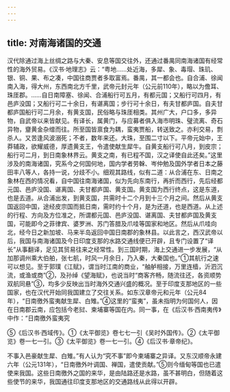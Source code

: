 ```yaml
---
---
---
```

title: 对南海诸国的交通
---



汉代除通过海上丝绸之路与大秦、安息等国交往外，还通过番禺同南海诸国有经常性的海外贸易。《汉书·地理志》云：“粤地……处近海，多犀、象、毒瑁、珠玑、银、铜、果、布之凑，中国往商贾者多取富焉。番禺，其一都会也。自合浦、徐闻南入海，得大州，东西南北方千里，武帝元封元年（公元前110年），略以为儋耳、珠厓郡。……自日南障塞、徐闻、合浦船行可五月，有都元国；又船行可四月，有邑庐没国；又船行可二十余日，有谌离国；步行可十余日，有夫甘都庐国。自夫甘都庐国船行可二月余，有黄支国，民俗略与珠厓相类。其州广大，户口多，多异物，自武帝以来皆献见。有译长，属黄门，与应募者俱入海市明珠、璧流离、奇石异物，齏黄金杂缯而往。所至国皆禀食为耦，蛮夷贾船，转送致之。亦利交易，剽杀人。又苦逢风波溺死；不者，数年来还。大珠，至围二寸以下。平帝元始中，王莽辅政，欲耀威德，厚遗黄支王，令遣使献生犀牛。自黄支船行可八月，到皮宗；船行可二月，到日南象林界云。黄支之南，有已程不国，汉之译使自此还矣。”这里涉及的南海诸国，究系今之何国何地，国内学者劳榦、岑仲勉及国外学者日本之藤田丰八等人，各持一说，分歧不小。细观其路线，似有二道：从合浦在东、日南之象林在西的情况看，自中国往南海诸国，似为先向东南行，再折而西行，先后经都元国、邑庐没国、谌离国、夫甘都庐国、黄支国。黄支国为西行终点，这是东道，也是去道。从合浦出发，到黄支国，共需时十二个月到十三个月之间。然后从黄支国返回中国，途经皮宗国而抵日南，需时约十个月，是为还道，也是西道。从上述的行程、方向及方位准之，所谓都元国、邑庐没国、谌离国、夫甘都庐国及黄支国，可能即今之菲律宾、婆罗洲、苏门答腊及爪哇等国家和地区。然后从爪哇向北，经今日之新加坡、马来半岛返回中国日南郡的象林县。以此言之，西汉武帝以后，我国与南海诸国及今日印度支那的水路交通线便已开辟，且专门设置了“译长”从事翻译，足见其贸易往来之经常性。到三国时期，海上交通进一步发展，“从加那调州乘大伯舶，张七航，时风一月余日，乃入秦，大秦国也。”①其航行之速可以想见。至于郭璞《江赋》，谓当时江南的商业，“舳舻相接，万里连樯，沂泗沉流，或渔或商”②，及孙绰《望海赋》，也说当时“商客齐畅，随流往还，各资顺势双航同悬”③，均多少反映出当时海外交通兴盛的概况。至于印度支那地区的一些国家，也在汉代开始同我国建立了交往关系。如东汉章帝元和元年（公元84年），“日南徼外蛮夷献生犀、白雉。”④这里的“蛮夷”，虽未指明为何国何人，因在日南郡云南，应包括今老挝、柬埔寨等国在内。同一事，在《后汉书·西南夷传》中作：“日南徼外蛮夷究

⑤《后汉书·西域传》。①《太平御览》卷七七一引《吴时外国传》。②《太平御览》卷一七一引。③《太平御览》卷一七一引。④《后汉书·章帝纪》。

不事入邑豪献生犀、白雉。”有人认为“究不事”即今柬埔寨之异译。又东汉顺帝永建六年（公元131年），“日南徼外叶调国、禅国，遣使贡献。”⑤则今缅甸等国也已遣使来我国。这些日南徼外之国的来华，是由陆路还是水路，虽不甚明白，但随着这些使节的来华，我国通往印度支那地区的交通路线从此得以开辟。